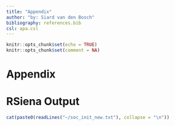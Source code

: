 ```yaml
---
title: "Appendix"
author: "by: Siard van den Bosch"
bibliography: references.bib
csl: apa.csl
---
```


```r
knitr::opts_chunk$set(echo = TRUE)
knitr::opts_chunk$set(comment = NA)
```

# Appendix

# RSiena Output
```r
cat(paste0(readLines("~/soc_init_new.txt"), collapse = "\n"))
```